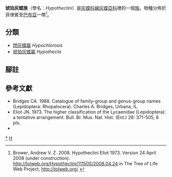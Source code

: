 {{NoteTA
|G1=Butterfly
}}
{{Automatic Taxobox
| taxon = Hypotheclini
| authority = 
| image = ObiUpUnMale.jpg
| image_caption =  [[紫閃灰蝶|紫閃灰蝶]]<br />''Hypochlorosis lorquinii''
| type_genus = [[琥珀灰蝶屬|琥珀灰蝶屬]]<br />''Hypothecla''
| type_genus_authority = Semper, 1890
| subdivision_ranks = 屬
| subdivision = 共2個屬，詳閱正文。
}}

'''琥珀灰蝶族'''（學名：''Hypotheclini''）是[[灰蝶科|灰蝶科]][[線灰蝶亞科|線灰蝶亞科]]裡的一個[[族_(生物)|族]]。物種分佈於菲律賓至[[巴布亞|巴布亞]]一帶<ref>Brower, Andrew V. Z. 2008. Hypotheclini Eliot 1973. Version 24 April 2008 (under construction). http://tolweb.org/Hypotheclini/111505/2008.04.24 {{Wayback|url=http://tolweb.org/Hypotheclini/111505/2008.04.24 |date=20191201004019 }} in The Tree of Life Web Project, http://tolweb.org/ {{Wayback|url=http://tolweb.org/ |date=20110515100516 }}</ref>。

== 分類 ==
* [[閃灰蝶屬|閃灰蝶屬]] ''Hypochlorosis''
* [[琥珀灰蝶屬|琥珀灰蝶屬]] ''Hypothecla''

== 腳註 ==
<references/>

== 參考文獻 ==
{{Commons category| Hypotheclini}}
{{Wikispecies| Hypotheclini}}
* Bridges CA. 1988. Catalogue of family-group and genus-group names (Lepidoptera: Rhopalocera). Charles A. Bridges, Urbana, IL.
* Eliot JN. 1973. The higher classification of the Lycaenidae (Lepidoptera): a tentative arrangement. Bull. Br. Mus. Nat. Hist. (Ent.) 28: 371-505, 6 pls.
* {{Cite book | author = 寿建新 周尧 李宇飞 | title = 世界蝴蝶分類名錄 | location = 中國 | publisher = 陝西科學技術出版社 | date = 2006-04-01 | ISBN = 9787536936768 | language= zh-hans }}

{{線灰蝶亞科}}
{{Taxonbar}}
[[Category:琥珀灰蝶族|*]]
[[Category:線灰蝶亞科|H]]